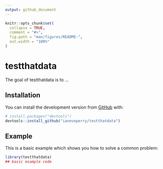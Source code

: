 ```yaml
---
output: github_document
---
```


<!-- README.md is generated from README.Rmd. Please edit that file -->

```r
knitr::opts_chunk$set(
  collapse = TRUE,
  comment = "#>",
  fig.path = "man/figures/README-",
  out.width = "100%"
)
```

# testthatdata

<!-- badges: start -->
<!-- badges: end -->

The goal of testthatdata is to ...

## Installation

You can install the development version from [GitHub](https://github.com/) with:

``` r
# install.packages("devtools")
devtools::install_github("ianeveperry/testthatdata")
```
## Example

This is a basic example which shows you how to solve a common problem:

```r
library(testthatdata)
## basic example code
```
